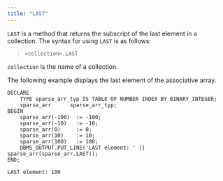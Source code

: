 ```yaml
---
title: "LAST"
---
```


`LAST` is a method that returns the subscript of the last element in a collection. The syntax for using `LAST` is as follows:

> `<collection>.LAST`

`collection` is the name of a collection.

The following example displays the last element of the associative array.

``` text
DECLARE
    TYPE sparse_arr_typ IS TABLE OF NUMBER INDEX BY BINARY_INTEGER;
    sparse_arr      sparse_arr_typ;
BEGIN
    sparse_arr(-100)  := -100;
    sparse_arr(-10)   := -10;
    sparse_arr(0)     := 0;
    sparse_arr(10)    := 10;
    sparse_arr(100)   := 100;
    DBMS_OUTPUT.PUT_LINE('LAST element: ' || sparse_arr(sparse_arr.LAST));
END;

LAST element: 100
```

